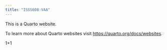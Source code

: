 ```yaml
---
title: "ISSS608-VAA"
---
```


This is a Quarto website.

To learn more about Quarto websites visit <https://quarto.org/docs/websites>.

1+1
